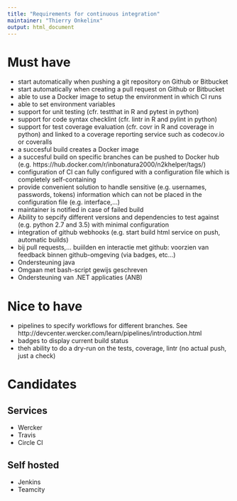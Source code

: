 ```yaml
---
title: "Requirements for continuous integration"
maintainer: "Thierry Onkelinx"
output: html_document
---
```


# Must have

- start automatically when pushing a git repository on Github or Bitbucket
- start automatically when creating a pull request on Github or Bitbucket
- able to use a Docker image to setup the environment in which CI runs
- able to set environment variables
- support for unit testing (cfr. testthat in R and pytest in python)
- support for code syntax checklint (cfr. lintr in R and pylint in python)
- support for test coverage evaluation (cfr. covr in R and coverage in python) and linked to a coverage reporting service such as codecov.io or coveralls
- a succesful build creates a Docker image
- a succesful build on specific branches can be pushed to Docker hub (e.g. https://hub.docker.com/r/inbonatura2000/n2khelper/tags/)
- configuration of CI can fully configured with a configuration file which is completely self-containing
- provide convenient solution to handle sensitive (e.g. usernames, 
passwords, tokens) information which can not be placed in the configuration file (e.g. interface,...)
- maintainer is notified in case of failed build
- Ability to sepcify different versions and dependencies to test against (e.g. python 2.7 and 3.5) with minimal configuration
- integration of github webhooks (e.g. start build html service on push, automatic builds)
- bij pull requests,... buiilden en interactie met github: voorzien van feedback binnen github-omgeving (via badges, etc...) 
- Ondersteuning java
- Omgaan met bash-script gewijs geschreven 
- Ondersteuning van .NET applicaties (ANB)


# Nice to have

- pipelines to specify workflows for different branches. See http://devcenter.wercker.com/learn/pipelines/introduction.html
- badges to display current build status
- theh ability to do a dry-run on the tests, coverage, lintr (no actual push, just a check)

# Candidates

## Services
- Wercker
- Travis
- Circle CI

## Self hosted
- Jenkins
- Teamcity